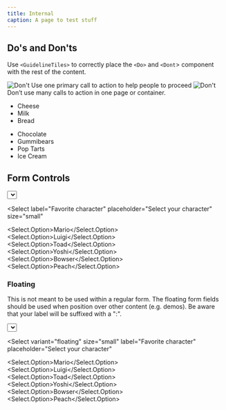 ```yaml
---
title: Internal
caption: A page to test stuff
---
```


## Do's and Don'ts

Use `<GuidelineTiles>` to correctly place the `<Do>` and `<Dont`> component with the rest of the content.

<GuidelineTiles>
  <Do>
    <Do.Figure>
      <Image
        className="aspect-square"
        width={700}
        height={700}
        unoptimized
        src="https://upload.wikimedia.org/wikipedia/commons/1/18/Dog_Breeds.jpg"
        alt="Don't"
      />
    </Do.Figure>
    <Do.Description>
      Use one primary call to action to help people to proceed
    </Do.Description>
  </Do>
  <Dont>
    <Dont.Figure>
      <Image
        className="aspect-square"
        width={700}
        height={700}
        unoptimized
        src="https://upload.wikimedia.org/wikipedia/commons/thumb/3/3a/Cat03.jpg/220px-Cat03.jpg"
        alt="Don't"
      />
    </Dont.Figure>
    <Dont.Description>
      Don’t use many calls to action in one page or container.
    </Dont.Description>
  </Dont>
  <Do>
    <Do.Description>
      <ul>
        <li>Cheese</li>
        <li>Milk</li>
        <li>Bread</li>
      </ul>
    </Do.Description>
  </Do>
  <Dont>
    <Dont.Description>
      <ul>
        <li>Chocolate</li>
        <li>Gummibears</li>
        <li>Pop Tarts</li>
        <li>Ice Cream</li>
      </ul>
    </Dont.Description>
  </Dont>
</GuidelineTiles>

## Form Controls

<Stack space={8}>
<Select label="Favorite character" placeholder="Select your character">
  <Select.Option>Mario</Select.Option>
  <Select.Option>Luigi</Select.Option>
  <Select.Option>Toad</Select.Option>
  <Select.Option>Yoshi</Select.Option>
  <Select.Option>Bowser</Select.Option>
  <Select.Option>Peach</Select.Option>
</Select>

<Select
  label="Favorite character"
  placeholder="Select your character"
  size="small"
>
  <Select.Option>Mario</Select.Option>
  <Select.Option>Luigi</Select.Option>
  <Select.Option>Toad</Select.Option>
  <Select.Option>Yoshi</Select.Option>
  <Select.Option>Bowser</Select.Option>
  <Select.Option>Peach</Select.Option>
</Select>
</Stack>

### Floating

This is not meant to be used within a regular form. The floating form fields should be used when position over other content (e.g. demos). Be aware that your label will be suffixed with a ":".

<Stack space={8}>
<Select
  variant="floating"
  label="Favorite character"
  placeholder="Select your character"
>
  <Select.Option>Mario</Select.Option>
  <Select.Option>Luigi</Select.Option>
  <Select.Option>Toad</Select.Option>
  <Select.Option>Yoshi</Select.Option>
  <Select.Option>Bowser</Select.Option>
  <Select.Option>Peach</Select.Option>
</Select>

<Select
  variant="floating"
  size="small"
  label="Favorite character"
  placeholder="Select your character"
>
  <Select.Option>Mario</Select.Option>
  <Select.Option>Luigi</Select.Option>
  <Select.Option>Toad</Select.Option>
  <Select.Option>Yoshi</Select.Option>
  <Select.Option>Bowser</Select.Option>
  <Select.Option>Peach</Select.Option>
</Select>
</Stack>
